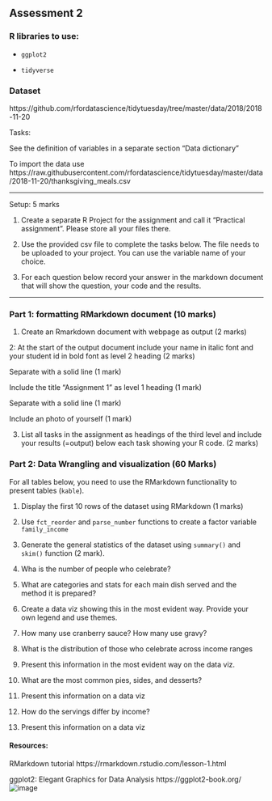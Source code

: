 
## Assessment 2

### R libraries to use:

- `ggplot2`

- `tidyverse`

### Dataset

https://github.com/rfordatascience/tidytuesday/tree/master/data/2018/2018-11-20

Tasks:

See the definition of variables in a separate section “Data dictionary”

To import the data use https://raw.githubusercontent.com/rfordatascience/tidytuesday/master/data/2018-11-20/thanksgiving_meals.csv

--------

Setup: 5 marks

1. Create a separate R Project for the assignment and call it “Practical assignment”. Please store all your files there.

2. Use the provided csv file to complete the tasks below. The file needs to be uploaded to your project. You can use the variable name of your choice.

3.  For each question below record your answer in the markdown document that will show the question, your code and the results.

-----------

### Part 1: formatting RMarkdown document  (10 marks)

1. Create an Rmarkdown document with webpage as output (2 marks)

2: At the start of the output document include your name in italic font and 
your student id in bold font as level 2 heading (2 marks)

Separate with a solid line (1 mark)

Include the title “Assignment 1” as level 1 heading (1 mark)

Separate with a solid line (1 mark)

Include an photo of yourself (1 mark)

3. List all tasks in the assignment as headings of the third level and include your results (=output) below each task showing your R code. (2 marks)

### Part 2: Data Wrangling and visualization (60 Marks)

For all tables below, you need to use the RMarkdown functionality to present tables (`kable`). 

1. Display the first 10 rows of the dataset using RMarkdown (1 marks)

2. Use `fct_reorder` and `parse_number` functions to create a factor variable `family_income`

3. Generate the general statistics of the dataset using `summary()` and `skim()` function (2 mark).

4. Wha is the number of people who celebrate?

5. What are categories and stats for each main dish served and the method it is prepared?

6. Create a data viz showing this in the most evident way. Provide your own legend and use themes.

7. How many use cranberry sauce? How many use gravy?

8. What is the distribution of those who celebrate across income ranges

9. Present this information in the most evident way on the data viz.

10. What are the most common pies, sides, and desserts?

11. Present this information on a data viz

13. How do the servings differ by income?

14. Present this information on a data viz

#### Resources:

RMarkdown tutorial https://rmarkdown.rstudio.com/lesson-1.html

ggplot2: Elegant Graphics for Data Analysis https://ggplot2-book.org/
![image](https://user-images.githubusercontent.com/40324581/116080276-352ba200-a6dc-11eb-8a9d-127bc337b60b.png)
